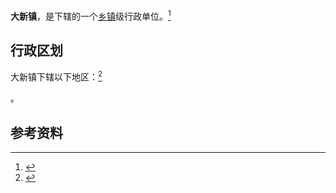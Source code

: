 {{中国乡级行政区|64/01/04/101/000}}

'''大新镇'''，是{{PRC admin/fullname|64/01/04/101/000|3}}下辖的一个[[乡镇|乡镇]]级行政单位。<ref>{{PRC admin/ref sgc|{{PRC admin/parent|64/01/04/101/000}}}}</ref>

== 行政区划 ==

大新镇下辖以下地区：<ref>{{PRC admin/ref sgc|64/01/04/101/000}}</ref>

{{PRC admin/children|64/01/04/101/000}}。

== 参考资料 ==

{{reflist}}

{{行政区划小作品}}
{{PRC admin/navcat|64/01/04/101/000}}